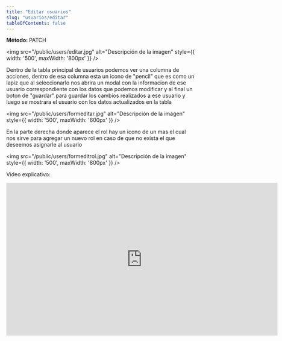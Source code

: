 ```yaml
---
title: "Editar usuarios"
slug: "usuarios/editar"
tableOfContents: false
---
```


<p>
  <strong>Método: </strong>
  <span class="sl-badge note small astro-avdet4wd">PATCH</span>
</p>

<Tabs>
  <TabItem label="Endpoint">
    <ApiEndpoint url={`/admin/usuarios`}/>
  </TabItem>
</Tabs>

<img src="/public/users/editar.jpg" alt="Descripción de la imagen" style={{ width: '500', maxWidth: '800px' }} />

Dentro de la tabla principal de usuarios podemos ver una columna de acciones, dentro de esa columna esta un icono de "pencil"
que es como un lapiz que al seleccionarlo nos abrira un modal con la informacion de ese usuario correspondiente con los datos
que podemos modificar y al final un boton de "guardar" para guardar los cambios realizados a ese usuario y luego se mostrara el 
usuario con los datos actualizados en la tabla


<img src="/public/users/formeditar.jpg" alt="Descripción de la imagen" style={{ width: '500', maxWidth: '600px' }} />

En la parte derecha donde aparece el rol hay un icono de un mas el cual nos sirve para agregar un nuevo rol en caso de que 
no exista el que deseemos asignarle al usuario

<img src="/public/users/formeditrol.jpg" alt="Descripción de la imagen" style={{ width: '500', maxWidth: '800px' }} />

Video explicativo:
<div style={{ display: "flex", justifyContent: "center" }}>
  <iframe
    width="720"
    height="405"
    src="https://www.youtube.com/embed/Ih-So-aC0b4"
    title="Tutorial"
    frameBorder="0"
    allow="accelerometer; autoplay; clipboard-write; encrypted-media; gyroscope; picture-in-picture"
    allowFullScreen
  ></iframe>
</div>
